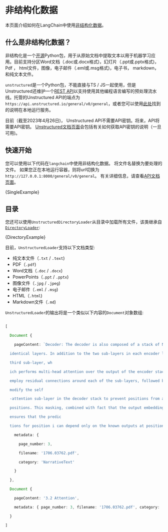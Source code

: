 

# 非结构化数据

本页面介绍如何在LangChain中使用[非结构化数据](https://unstructured.io)。

## 什么是非结构化数据？

非结构化是一个[开源](https://github.com/Unstructured-IO/unstructured)Python包，用于从原始文档中提取文本以用于机器学习应用。目前支持分区Word文档（.doc或.docx格式)，幻灯片（.ppt或.pptx格式)， Pdf ， html文件，图像，电子邮件（.eml或.msg格式)，电子书， markdown，和纯文本文件。

`unstructured`是一个Python包，不能直接与TS / JS一起使用，但是Unstructured还维护一个[REST API](https://github.com/Unstructured-IO/unstructured-api)以支持使用其他编程语言编写的预处理流水线。托管的Unstructured API的端点为`https://api.unstructured.io/general/v0/general`，或者您可以使用[此处](https://github.com/Unstructured-IO/unstructured-api#dizzy-instructions-for-using-the-docker-image)找到的说明在本地运行服务。

目前（截至2023年4月26日)， Unstructured API不需要API密钥。将来，API将需要API密钥。 [Unstructured文档页面](https://unstructured-io.github.io/unstructured/)会包括有关如何获取API密钥的说明（一旦可用)。

## 快速开始

您可以使用以下代码在`langchain`中使用非结构化数据。
将文件名替换为要处理的文件。
如果您正在本地运行容器，则将url切换为`http://127.0.0.1:8000/general/v0/general`。
有关详细信息，请查看[API文档页面](https://api.unstructured.io/general/docs)。




<CodeBlock language="typescript">{SingleExample}</CodeBlock>


## 目录

您还可以使用`UnstructuredDirectoryLoader`从目录中加载所有文件，该类继承自 [`DirectoryLoader`](../modules/indexes/document_loaders/examples/file_loaders/directory.md):



<CodeBlock language="typescript">{DirectoryExample}</CodeBlock>


目前，`UnstructuredLoader`支持以下文档类型:

- 纯文本文件（`.txt` / `.text`)
- PDF（`.pdf`)
- Word文档（`.doc` / `.docx`)
- PowerPoints（`.ppt` / `.pptx`)
- 图像文件（`.jpg` / `.jpeg`)
- 电子邮件（`.eml` / `.msg`)
- HTML（`.html`)
- Markdown文件（`.md`)

`UnstructuredLoader`的输出将是一个类似以下内容的`Document`对象数组:

```typescript

[

  Document {

    pageContent: `Decoder: The decoder is also composed of a stack of N = 6

  identical layers. In addition to the two sub-layers in each encoder layer, the decoder inserts a

  third sub-layer, wh

  ich performs multi-head attention over the output of the encoder stack. Similar to the encoder, we

  employ residual connections around each of the sub-layers, followed by layer normalization. We also

  modify the self

  -attention sub-layer in the decoder stack to prevent positions from attending to subsequent

  positions. This masking, combined with fact that the output embeddings are offset by one position,

  ensures that the predic

  tions for position i can depend only on the known outputs at positions less than i.`,

    metadata: {

      page_number: 3,

      filename: '1706.03762.pdf',

      category: 'NarrativeText'

    }

  },

  Document {

    pageContent: '3.2 Attention',

    metadata: { page_number: 3, filename: '1706.03762.pdf', category: 'Title'

  }

]

```

